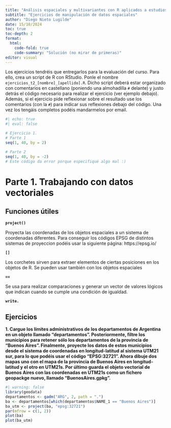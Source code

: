 ```yaml
---
title: "Análisis espaciales y multivariantes con R aplicados a estudios de biodiversidad"
subtitle: "Ejercicios de manipulación de datos espaciales"
author: "Diego Nieto Lugilde"
date: 15/10/2024
toc: true
toc-depth: 2
format: 
  html:
    code-fold: true
    code-summary: "Solución (no mirar de primeras)"
editor: visual
---
```


::: {.callout-note}
Los ejercicios tendréis que entregarlos para la evaluación del curso. Para ello, crea un script de R con RStudio. Ponle el nombre `ejercicios_t2_[nombre]_[apellido].R`. Dicho script deberá estar organizado con comentarios en castellano (poniendo una almohadilla `#` delante) y justo detrás el código necesario para realizar el ejercicio (ver ejemplo debajo). Además, si el ejercicio pide reflexionar sobre el resultado use los comentarios (con la `#`) para indicar sus reflexiones debajo del código. Una vez los tengáis completos podéis mandarmelos por email.

```r
#| echo: true
#| eval: false

# Ejercicio 1.
# Parte 1
seq(1, 40, by = 2)

# Parte 2
seq(1, 40, by = -2)
# Este código da error porque especifiqué algo mal :)

```
:::


# Parte 1. Trabajando con datos vectoriales

## Funciones útiles

**`project()`**

Proyecta las coordenadas de los objetos espaciales a un sistema de coordenadas diferentes. Para conseguir los códigos EPSG de distintos sistemas de proyeccion podéis usar la siguiente página: https://epsg.io/

**`[]`**

Los corchetes sirven para extraer elementos de ciertas posiciones en los objetos de R. Se pueden usar también con los objetos espaciales

**`==`**

Se usa para realizar comparaciones y generar un vector de valores lógicos que indican cuando se cumple una condición de igualdad.

**`write.`**

## Ejercicios

**1. Cargue los límites administrativos de los departamentos de Argentina en un objeto llamado "departamentos". Posteriormente, filtre los municipios para retener sólo los departamentos de la provincia de "Buenos Aires". Finalmente, proyecte los datos de estos municipios desde el sistema de coordenadas en longitud-latitud al sistema UTM21 sur, para lo que podéis usar el código "EPSG:32721". Ahora dibuje dos mapas uno con el mapa de la provincia de Buenos Aires en longitud-latitud y el otro en UTM21s. Por último guarda el objeto vectorial de Buenos Aires con las coordenadas en UTM21s como un fichero geopackge nuevo, llamado "BuenosAires.gpkg".**

```r
#| warning: false
library(geodata)
departamentos <- gadm("ARG", 2, path = ".")
ba <- departamentos[which(departamentos$NAME_1 == "Buenos Aires")]
ba_utm <- project(ba, "epsg:32721")
par(mfrow = c(1, 2))
plot(ba)
plot(ba_utm)
```
